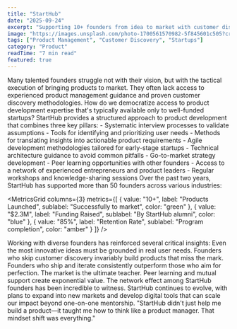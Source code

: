 ```yaml
---
title: "StartHub"
date: "2025-09-24"
excerpt: "Supporting 10+ founders from idea to market with customer discovery and product development"
image: "https://images.unsplash.com/photo-1700561570982-5f845601c505?crop=entropy&cs=tinysrgb&fit=max&fm=jpg&ixid=M3w3Nzg4Nzd8MHwxfHNlYXJjaHwxfHx8fDE3NjAyNjA2OTB8MA&ixlib=rb-4.1.0&q=80&w=1080"
tags: ["Product Management", "Customer Discovery", "Startups"]
category: "Product"
readTime: "7 min read"
featured: true
---
```


<CaseStudySection title="The Challenge">
Many talented founders struggle not with their vision, but with the tactical execution of bringing products to market. They often lack access to experienced product management guidance and proven customer discovery methodologies.

<Callout type="info" title="The Core Problem">
How do we democratize access to product development expertise that's typically available only to well-funded startups?
</Callout>
</CaseStudySection>

<CaseStudySection title="The Solution">
StartHub provides a structured approach to product development that combines three key pillars:

<Callout type="success" title="1. Customer Discovery Framework">
- Systematic interview processes to validate assumptions
- Tools for identifying and prioritizing user needs  
- Methods for translating insights into actionable product requirements
</Callout>

<Callout type="success" title="2. Product Development Support">
- Agile development methodologies tailored for early-stage startups  
- Technical architecture guidance to avoid common pitfalls
- Go-to-market strategy development
</Callout>

<Callout type="success" title="3. Community and Mentorship">
- Peer learning opportunities with other founders
- Access to a network of experienced entrepreneurs and product leaders
- Regular workshops and knowledge-sharing sessions
</Callout>
</CaseStudySection>

<CaseStudySection title="Impact and Results">
Over the past two years, StartHub has supported more than 50 founders across various industries:

<MetricsGrid 
  columns={3}
  metrics={[
    { value: "10+", label: "Products Launched", sublabel: "Successfully to market", color: "green" },
    { value: "$2.3M", label: "Funding Raised", sublabel: "By StartHub alumni", color: "blue" },
    { value: "85%", label: "Retention Rate", sublabel: "Program completion", color: "amber" }
  ]}
/>
</CaseStudySection>

<CaseStudySection title="Key Learnings">
Working with diverse founders has reinforced several critical insights:

<Callout type="insight" title="Customer Discovery is Non-Negotiable">
Even the most innovative ideas must be grounded in real user needs. Founders who skip customer discovery invariably build products that miss the mark.
</Callout>

<Callout type="insight" title="Execution Trumps Perfection">
Founders who ship and iterate consistently outperform those who aim for perfection. The market is the ultimate teacher.
</Callout>

<Callout type="insight" title="Community Accelerates Growth">
Peer learning and mutual support create exponential value. The network effect among StartHub founders has been incredible to witness.
</Callout>
</CaseStudySection>

<CaseStudySection title="Looking Forward">
StartHub continues to evolve, with plans to expand into new markets and develop digital tools that can scale our impact beyond one-on-one mentorship.

<Quote author="Sarah Chen" role="StartHub Alumni, CEO of TechFlow">
"StartHub didn't just help me build a product—it taught me how to think like a product manager. That mindset shift was everything."
</Quote>
</CaseStudySection>